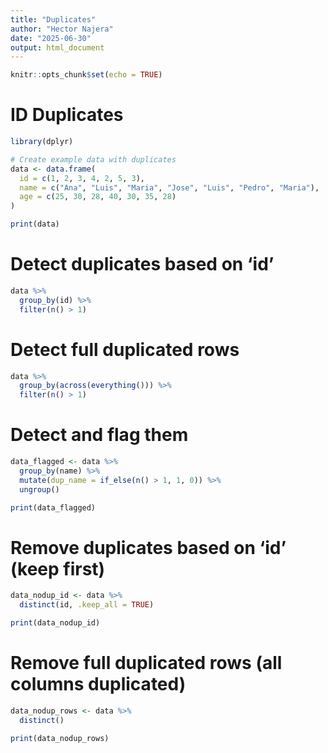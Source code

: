 ---
title: "Duplicates"
author: "Hector Najera"
date: "2025-06-30"
output: html_document
---

```{r setup, include=FALSE}
knitr::opts_chunk$set(echo = TRUE)
```

# ID Duplicates

```{r}
library(dplyr)

# Create example data with duplicates
data <- data.frame(
  id = c(1, 2, 3, 4, 2, 5, 3),
  name = c("Ana", "Luis", "Maria", "Jose", "Luis", "Pedro", "Maria"),
  age = c(25, 30, 28, 40, 30, 35, 28)
)

print(data)
```


# Detect duplicates based on 'id'

```{r}
data %>%
  group_by(id) %>%
  filter(n() > 1)
```

# Detect full duplicated rows

```{r}
data %>%
  group_by(across(everything())) %>%
  filter(n() > 1)
```

# Detect and flag them

```{r}
data_flagged <- data %>%
  group_by(name) %>%
  mutate(dup_name = if_else(n() > 1, 1, 0)) %>%
  ungroup()

print(data_flagged)

```

# Remove duplicates based on 'id' (keep first)

```{r}
data_nodup_id <- data %>%
  distinct(id, .keep_all = TRUE)

print(data_nodup_id)
```


# Remove full duplicated rows (all columns duplicated)
```{r}
data_nodup_rows <- data %>%
  distinct()

print(data_nodup_rows)
```

